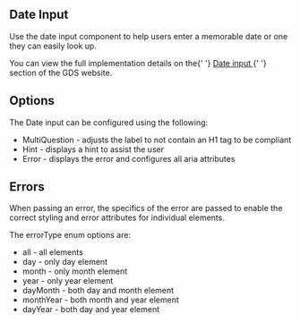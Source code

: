 
<Meta title="Components/DateInput/Information" />

<h2>Date Input</h2>

<p>
  Use the date input component to help users enter a memorable date or one they
  can easily look up.
</p>

<p>
  You can view the full implementation details on the{' '}
  <a
    href="https://design-system.service.gov.uk/components/date-input/"
    target="_blank"
    rel="noreferrer"
  >
    Date input
  </a>{' '}
  section of the GDS website.
</p>

<h2>Options</h2>

<p>The Date input can be configured using the following:</p>

<ul>
  <li>
    MultiQuestion - adjusts the label to not contain an H1 tag to be compliant
  </li>
  <li>Hint - displays a hint to assist the user</li>
  <li>Error - displays the error and configures all aria attributes</li>
</ul>

<h2>Errors</h2>

<p>
  When passing an error, the specifics of the error are passed to enable the
  correct styling and error attributes for individual elements.
</p>
<p>The errorType enum options are:

<ul>
<li>all - all elements</li>
<li>day - only day element</li>
<li>month - only month element</li>
<li>year - only year element</li>
<li>dayMonth - both day and month element</li>
<li>monthYear - both month and year element</li>
<li>dayYear - both day and year element</li>
</ul>
</p>
